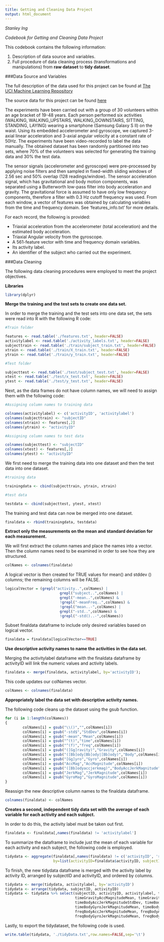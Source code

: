 ```yaml
---
title: Getting and Cleaning Data Project
output: html_document
---
```


*Stanley Ing*

*Codebook for Getting and Cleaning Data Project*
 
This codebook contains the following information:

1. Description of data source and variables.
2. Full procedure of data cleaning process (transformations and manipulations) from **raw dataset** to **tidy dataset**.

###Data Source and Variables

The full description of the data used for this project can be found at [The UCI Machine Learning Repository](http://archive.ics.uci.edu/ml/datasets/Human+Activity+Recognition+Using+Smartphones)

The source data for this project can be found [here](https://d396qusza40orc.cloudfront.net/getdata%2Fprojectfiles%2FUCI%20HAR%20Dataset.zip)

The experiments have been carried out with a group of 30 volunteers within an age bracket of 19-48 years. Each person performed six activities (WALKING, WALKING_UPSTAIRS, WALKING_DOWNSTAIRS, SITTING, STANDING, LAYING) wearing a smartphone (Samsung Galaxy S II) on the waist. Using its embedded accelerometer and gyroscope, we captured 3-axial linear acceleration and 3-axial angular velocity at a constant rate of 50Hz. The experiments have been video-recorded to label the data manually. The obtained dataset has been randomly partitioned into two sets, where 70% of the volunteers was selected for generating the training data and 30% the test data. 

The sensor signals (accelerometer and gyroscope) were pre-processed by applying noise filters and then sampled in fixed-width sliding windows of 2.56 sec and 50% overlap (128 readings/window). The sensor acceleration signal, which has gravitational and body motion components, was separated using a Butterworth low-pass filter into body acceleration and gravity. The gravitational force is assumed to have only low frequency components, therefore a filter with 0.3 Hz cutoff frequency was used. From each window, a vector of features was obtained by calculating variables from the time and frequency domain. See 'features_info.txt' for more details. 

For each record, the following is provided:

- Triaxial acceleration from the accelerometer (total acceleration) and the estimated body acceleration.
- Triaxial Angular velocity from the gyroscope. 
- A 561-feature vector with time and frequency domain variables. 
- Its activity label. 
- An identifier of the subject who carried out the experiment.

###Data Cleaning

The following data cleaning procedures were employed to meet the project objectives. 

**Libraries**
```r
library(dplyr)
```

**Merge the training and the test sets to create one data set.**

In order to merge the training and the test sets into one data set, the sets were read into R with the following R code:

```r
#Train folder

features <- read.table('./features.txt', header=FALSE) 
activitylabel <- read.table('./activity_labels.txt', header=FALSE) 
subjecttrain <- read.table('./train/subject_train.txt', header=FALSE) 
xtrain <- read.table('./train/X_train.txt', header=FALSE) 
ytrain <- read.table('./train/y_train.txt', header=FALSE) 

#Test folder

subjecttest <- read.table('./test/subject_test.txt', header=FALSE) 
xtest <- read.table('./test/x_test.txt', header=FALSE) 
ytest <- read.table('./test/y_test.txt', header=FALSE) 
```

Next, as the data frames do not have column names, we will need to assign them with the following code:

```r
#Assigning column names to training data

colnames(activitylabel) <- c('activityID', 'activitylabel') 
colnames(subjecttrain) <- "subjectID"
colnames(xtrain) <- features[,2]
colnames(ytrain) <- "activityID"

#Assigning column names to test data 

colnames(subjecttest) <- "subjectID"
colnames(xtest) <- features[,2]
colnames(ytest) <- "activityID"
```

We first need to merge the training data into one dataset and then the test data into one dataset.

```r
#training data

trainingdata <- cbind(subjecttrain, ytrain, xtrain)

#test data

testdata <- cbind(subjecttest, ytest, xtest)
```

The training and test data can now be merged into one dataset.

```r
finaldata <- rbind(trainingdata, testdata)
```

**Extract only the measurements on the mean and standard deviation for each measurement.** 

We will first extract the column names and place the names into a vector. Then the column names need to be examined in order to see how they are structured. 

```r
colNames <- colnames(finaldata)
```

A logical vector is then created for TRUE values for mean() and stddev () columns; the remaining columns will be FALSE.

```r
logicalVector = (grepl("activity..",colNames) | 
                         grepl("subject..",colNames) | 
                         grepl("-mean..",colNames) & 
                         !grepl("-meanFreq..",colNames) & 
                         !grepl("mean..-",colNames) | 
                         grepl("-std..",colNames) & 
                         !grepl("-std()..-",colNames))
```

Subset finaldata dataframe to include only desired variables based on logical vector.

```r
finaldata = finaldata[logicalVector==TRUE]
```

**Use descriptive activity names to name the activities in the data set.**

Merging the activitylabel dataframe with the finaldata dataframe by activityID will link the numeric values and activity labels. 

```r
finaldata <- merge(finaldata, activitylabel, by='activityID');
```

This code updates our colNames vector. 

```r
colNames <- colnames(finaldata)
```

**Appropriately label the data set with descriptive activity names.**

The following code cleans up the dataset using the gsub function. 

```r
for (i in 1:length(colNames)) 
{
        colNames[i] = gsub("\\()","",colNames[i])
        colNames[i] = gsub("-std$","StdDev",colNames[i])
        colNames[i] = gsub("-mean","Mean",colNames[i])
        colNames[i] = gsub("^(t)","time",colNames[i])
        colNames[i] = gsub("^(f)","freq",colNames[i])
        colNames[i] = gsub("([Gg]ravity)","Gravity",colNames[i])
        colNames[i] = gsub("([Bb]ody[Bb]ody|[Bb]ody)","Body",colNames[i])
        colNames[i] = gsub("[Gg]yro","Gyro",colNames[i])
        colNames[i] = gsub("AccMag","AccMagnitude",colNames[i])
        colNames[i] = gsub("([Bb]odyaccjerkmag)","BodyAccJerkMagnitude",colNames[i])
        colNames[i] = gsub("JerkMag","JerkMagnitude",colNames[i])
        colNames[i] = gsub("GyroMag","GyroMagnitude",colNames[i])
}
```

Reassign the new descriptive column names to the finaldata dataframe.

```r
colnames(finaldata) <- colNames
```

**Creates a second, independent tidy data set with the average of each variable for each activity and each subject.**

In order to do this, the activity label must be taken out first.

```r
finaldata <- finaldata[,names(finaldata) != 'activitylabel']
```

To summarize the dataframe to include just the mean of each variable for each activity and each subject, the following code is employed.

```r
tidydata <- aggregate(finaldata[,names(finaldata) != c('activityID', 'subjectID')], 
                      by=list(activityID=finaldata$activityID, subjectID=finaldata$subjectID), mean)
```

To finish, the new tidydata dataframe is merged with the activity label by activity ID, arranged by subjectID and activityID, and ordered by columns. 

```r
tidydata <- merge(tidydata, activitylabel, by='activityID')
tidydata <- arrange(tidydata, subjectID, activityID)
tidydata <- tidydata %>% select(subjectID, activityID, activitylabel, timeBodyAccMagnitudeMean, timeBodyAccMagnitudeStdDev, 
                                timeGravityAccMagnitudeMean, timeGravityAccMagnitudeStdDev, timeBodyAccJerkMagnitudeMean, 
                                timeBodyAccJerkMagnitudeStdDev, timeBodyGyroMagnitudeMean, timeBodyGyroMagnitudeStdDev, 
                                timeBodyGyroJerkMagnitudeMean, timeBodyGyroJerkMagnitudeStdDev, freqBodyAccMagnitudeMean, freqBodyAccMagnitudeStdDev,
                                freqBodyAccJerkMagnitudeMean, freqBodyAccJerkMagnitudeStdDev, freqBodyGyroMagnitudeMean, freqBodyGyroMagnitudeStdDev,
                                freqBodyGyroJerkMagnitudeMean, freqBodyGyroJerkMagnitudeStdDev)
```

Lastly, to export the tidydataset, the following code is used.

```r
write.table(tidydata, './tidyData.txt',row.names=FALSE,sep='\t')
```